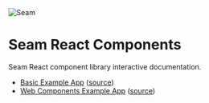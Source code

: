 
<style>
  {`
  .logo {
      width: 200px;
      margin-top: 40px;
      margin-bottom: 40px;
    }
  `}
</style>

<Meta title='Seam React Components' />

<img src={seamWordmarkS} alt='Seam' class='logo' />

# Seam React Components

Seam React component library interactive documentation.

- <a href='/examples/basic/'>Basic Example App</a> ([source](https://github.com/seamapi/react/tree/main/examples/basic/))
- <a href='/examples/web-components/'>Web Components Example App</a> ([source](https://github.com/seamapi/react/tree/main/examples/web-components/))
